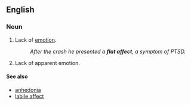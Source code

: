 ==English==
{{wikipedia}}
===Noun===
{{en-noun|sg=[[flat]] [[affect]]}}

# Lack of [[emotion]].
#: ''After the crash he presented a '''flat affect''', a symptom of PTSD.''
# Lack of apparent emotion.

====See also====
* [[anhedonia]]
* [[labile affect]]